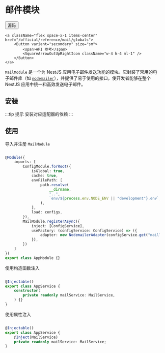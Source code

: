 # 邮件模块


<div className="flex space-x-2 items-center">    
    <a className="flex space-x-1 items-center" href="https://github.com/hikestack/hike/tree/main/packages/mail" target="_blank">
        <Button variant="secondary" size="sm">      
             <span>源码</span>
            <FileCode2Icon className="w-4 h-4 ml-1" />
        </Button>
    </a>
   
    <a className="flex space-x-1 items-center" href="/official/reference/mail/globals">
        <Button variant="secondary" size="sm">
            <span>API 参考</span>
            <SquareArrowOutUpRightIcon className="w-4 h-4 ml-1" />
        </Button>
    </a>
</div>

```MailModule``` 是一个为 NestJS 应用电子邮件发送功能的模块。它封装了常用的电子邮件库（如 [```nodemailer```](https://github.com/nodemailer/nodemailer)），并提供了易于使用的接口，使开发者能够在整个 NestJS 应用中统一和高效发送电子邮件。

## 安装

<PackageManagerTabs command="install @hikestack/mail" />

:::tip 提示
安装对应适配器的依赖
:::

<PackageManagerTabs command="install nodemailer" />

## 使用

导入并注册 ```MailModule```

```ts title="app.module.ts" {20-25}

@Module({
	imports: [
		ConfigModule.forRoot({
			isGlobal: true,
			cache: true,
			envFilePath: [
				path.resolve(
					__dirname,
					"..",
					`env/${process.env.NODE_ENV || "development"}.env`,
				),
			],
			load: configs,
		}),
		MailModule.registerAsync({
			inject: [ConfigService],
			useFactory: (configService: ConfigService) => ({
				adapter: new NodemailerAdapter(configService.get("maill")),
			}),
		})
	]
})
export class AppModule {}
```

使用构造函数注入

```ts title="app.service.ts" {7}

@Injectable()
export class AppService {
	constructor(
		private readonly mailService: MailService,
	) {}
}
```

使用属性注入

```ts title="app.service.ts" {6,7}

@Injectable()
export class AppService {
    @Inject(MailService)
	private readonly mailService: MailService;
}
```
